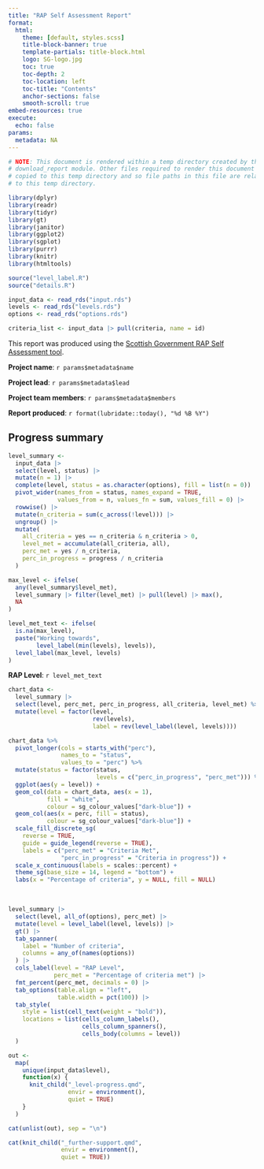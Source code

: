 ```yaml
---
title: "RAP Self Assessment Report"
format: 
  html:
    theme: [default, styles.scss]
    title-block-banner: true
    template-partials: title-block.html
    logo: SG-logo.jpg
    toc: true
    toc-depth: 2
    toc-location: left
    toc-title: "Contents"
    anchor-sections: false
    smooth-scroll: true
embed-resources: true
execute:
  echo: false
params:
  metadata: NA
---
```


```r

# NOTE: This document is rendered within a temp directory created by the
# download_report module. Other files required to render this document are
# copied to this temp directory and so file paths in this file are relative 
# to this temp directory. 

library(dplyr)
library(readr)
library(tidyr)
library(gt)
library(janitor)
library(ggplot2)
library(sgplot)
library(purrr)
library(knitr)
library(htmltools)

source("level_label.R")
source("details.R")

input_data <- read_rds("input.rds")
levels <- read_rds("levels.rds")
options <- read_rds("options.rds")

criteria_list <- input_data |> pull(criteria, name = id)
```

This report was produced using the [Scottish Government RAP Self Assessment tool](https://scotland.shinyapps.io/sg-rap-self-assessment/).

**Project name**: `r params$metadata$name`

**Project lead**: `r params$metadata$lead`

**Project team members**: `r params$metadata$members`

**Report produced**: `r format(lubridate::today(), "%d %B %Y")`

## Progress summary

```r
level_summary <-
  input_data |>
  select(level, status) |> 
  mutate(n = 1) |>
  complete(level, status = as.character(options), fill = list(n = 0)) |>
  pivot_wider(names_from = status, names_expand = TRUE,
              values_from = n, values_fn = sum, values_fill = 0) |>
  rowwise() |>
  mutate(n_criteria = sum(c_across(!level))) |>
  ungroup() |>
  mutate(
    all_criteria = yes == n_criteria & n_criteria > 0,
    level_met = accumulate(all_criteria, all),
    perc_met = yes / n_criteria,
    perc_in_progress = progress / n_criteria
  )

max_level <- ifelse(
  any(level_summary$level_met),
  level_summary |> filter(level_met) |> pull(level) |> max(),
  NA
)

level_met_text <- ifelse(
  is.na(max_level),
  paste("Working towards", 
        level_label(min(levels), levels)),
  level_label(max_level, levels)
)
```

**RAP Level**: `r level_met_text`

```r
chart_data <- 
  level_summary |>
  select(level, perc_met, perc_in_progress, all_criteria, level_met) %>%
  mutate(level = factor(level,
                        rev(levels),
                        label = rev(level_label(level, levels))))

chart_data %>%
  pivot_longer(cols = starts_with("perc"),
               names_to = "status",
               values_to = "perc") %>%
  mutate(status = factor(status, 
                         levels = c("perc_in_progress", "perc_met"))) %>%
  ggplot(aes(y = level)) +
  geom_col(data = chart_data, aes(x = 1),
           fill = "white",
           colour = sg_colour_values["dark-blue"]) +
  geom_col(aes(x = perc, fill = status),
           colour = sg_colour_values["dark-blue"]) +
  scale_fill_discrete_sg(
    reverse = TRUE,
    guide = guide_legend(reverse = TRUE),
    labels = c("perc_met" = "Criteria Met", 
               "perc_in_progress" = "Criteria in progress")) +
  scale_x_continuous(labels = scales::percent) +
  theme_sg(base_size = 14, legend = "bottom") +
  labs(x = "Percentage of criteria", y = NULL, fill = NULL)
```

<div style=\"line-height:50%;\"><br></div>

```r
level_summary |>
  select(level, all_of(options), perc_met) |>
  mutate(level = level_label(level, levels)) |>
  gt() |>
  tab_spanner(
    label = "Number of criteria",
    columns = any_of(names(options))
  ) |>
  cols_label(level = "RAP Level",
             perc_met = "Percentage of criteria met") |>
  fmt_percent(perc_met, decimals = 0) |>
  tab_options(table.align = "left",
              table.width = pct(100)) |>
  tab_style(
    style = list(cell_text(weight = "bold")),
    locations = list(cells_column_labels(), 
                     cells_column_spanners(),
                     cells_body(columns = level))
  )
```

<!-- ## Assessment by Level  -->

```r
out <- 
  map(
    unique(input_data$level),
    function(x) {
      knit_child("_level-progress.qmd", 
                 envir = environment(), 
                 quiet = TRUE)
    }
  )

cat(unlist(out), sep = "\n")
```

<!-- Further support -->

```r
cat(knit_child("_further-support.qmd",
               envir = environment(),
               quiet = TRUE))
```
